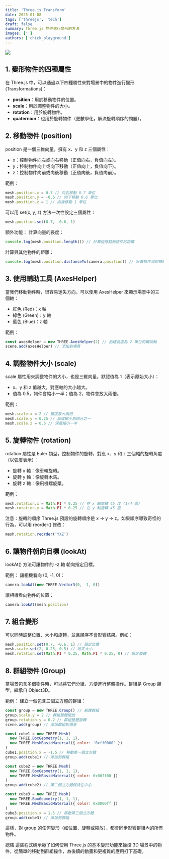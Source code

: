 ```yaml
---
title: 'Three.js Transform'
date: 2025-01-08
tags: ['threejs', 'tech']
draft: false
summary: Three.js 物件進行變形的方法
images: ['']
authors: ['chick_playground']
---
```


![](/static/images/threejs/transform.png)

## 1. 變形物件的四種屬性

在 Three.js 中，可以通過以下四種屬性來對場景中的物件進行變形 (Transformations)：

- **position**：用於移動物件的位置。
- **scale**：用於調整物件的大小。
- **rotation**：用於旋轉物件。
- **quaternion**：也用於旋轉物件（更數學化，解決旋轉順序的問題）。

## 2. 移動物件 (position)

position 是一個三維向量，擁有 x、y 和 z 三個屬性：

- x：控制物件向左或向右移動（正值向右，負值向左）。
- y：控制物件向上或向下移動（正值向上，負值向下）。
- z：控制物件向前或向後移動（正值向後，負值向前）。

範例：

```js
mesh.position.x = 0.7 // 向右移動 0.7 單位
mesh.position.y = -0.6 // 向下移動 0.6 單位
mesh.position.z = 1 // 向後移動 1 單位
```

可以用 set(x, y, z) 方法一次性設定三個屬性：

```js
mesh.position.set(0.7, -0.6, 1)
```

額外功能：
計算向量的長度：

```js
console.log(mesh.position.length()) // 計算從原點到物件的距離
```

計算與其他物件的距離：

```js
console.log(mesh.position.distanceTo(camera.position)) // 計算物件與相機的距離
```

## 3. 使用輔助工具 (AxesHelper)

當我們移動物件時，很容易迷失方向。可以使用 AxesHelper 來顯示場景中的三個軸：

- 紅色 (Red)：x 軸
- 綠色 (Green)：y 軸
- 藍色 (Blue)：z 軸

範例：

```js
const axesHelper = new THREE.AxesHelper(2) // 創建長度為 2 單位的輔助軸
scene.add(axesHelper) // 添加到場景
```

## 4. 調整物件大小 (scale)

scale 屬性用來調整物件的大小，也是三維向量。默認值為 1（表示原始大小）：

- x、y 和 z 值越大，對應軸的大小越大。
- 值為 0.5，物件會縮小一半；值為 2，物件會放大兩倍。

範例：

```js
mesh.scale.x = 2 // 寬度放大兩倍
mesh.scale.y = 0.25 // 高度縮小為四分之一
mesh.scale.z = 0.5 // 深度縮小一半
```

## 5. 旋轉物件 (rotation)

rotation 屬性是 Euler 類型，控制物件的旋轉，對應 x、y 和 z 三個軸的旋轉角度（以弧度表示）：

- 旋轉 x 軸：像車輪旋轉。
- 旋轉 y 軸：像旋轉木馬。
- 旋轉 z 軸：像飛機螺旋槳。

範例：

```js
mesh.rotation.x = Math.PI * 0.25 // 在 x 軸旋轉 45 度 (1/4 圓)
mesh.rotation.y = Math.PI * 0.25 // 在 y 軸旋轉 45 度
```

注意：旋轉的順序
Three.js 預設的旋轉順序是 x -> y -> z。如果順序導致奇怪的行為，可以用 reorder() 修改：

```js
mesh.rotation.reorder('YXZ')
```

## 6. 讓物件朝向目標 (lookAt)

lookAt() 方法可讓物件的 -z 軸 朝向指定目標。

範例：
讓相機看向 (0, -1, 0)：

```js
camera.lookAt(new THREE.Vector3(0, -1, 0))
```

讓相機看向物件的位置：

```js
camera.lookAt(mesh.position)
```

## 7. 組合變形

可以同時調整位置、大小和旋轉，並且順序不會影響結果。例如：

```js
mesh.position.set(0.7, -0.6, 1) // 設定位置
mesh.scale.set(2, 0.25, 0.5) // 設定大小
mesh.rotation.set(Math.PI * 0.25, Math.PI * 0.25, 0) // 設定旋轉
```

## 8. 群組物件 (Group)

當場景包含多個物件時，可以將它們分組，方便進行整體操作。群組是 Group 類型，繼承自 Object3D。

範例：
建立一個包含三個立方體的群組：

```js
const group = new THREE.Group() // 創建群組
group.scale.y = 2 // 群組整體縮放
group.rotation.y = 0.2 // 群組整體旋轉
scene.add(group) // 添加群組到場景

const cube1 = new THREE.Mesh(
  new THREE.BoxGeometry(1, 1, 1),
  new THREE.MeshBasicMaterial({ color: '0xff0000' })
)
cube1.position.x = -1.5 // 移動第一個立方體
group.add(cube1) // 添加到群組

const cube2 = new THREE.Mesh(
  new THREE.BoxGeometry(1, 1, 1),
  new THREE.MeshBasicMaterial({ color: 0x00ff00 })
)
group.add(cube2) // 第二個立方體保持在中心

const cube3 = new THREE.Mesh(
  new THREE.BoxGeometry(1, 1, 1),
  new THREE.MeshBasicMaterial({ color: 0x0000ff })
)
cube3.position.x = 1.5 // 移動第三個立方體
group.add(cube3) // 添加到群組
```

這樣，對 group 的任何變形（如位置、旋轉或縮放），都會同步影響群組內的所有物件。

總結
這些程式碼示範了如何使用 Three.js 的基本變形功能來操控 3D 場景中的物件，從簡單的移動到群組操作，為後續的動畫和更複雜的應用打下基礎。
